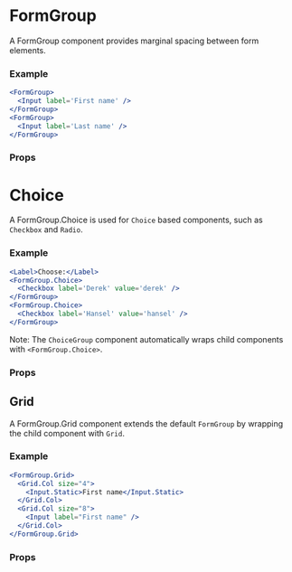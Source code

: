 
<Meta title="🛠 Utilities/UI Convenience/FormGroup" />

# FormGroup

A FormGroup component provides marginal spacing between form elements.

### Example

```jsx
<FormGroup>
  <Input label='First name' />
</FormGroup>
<FormGroup>
  <Input label='Last name' />
</FormGroup>
```

### Props

<Props of={FormGroup} />

# Choice

A FormGroup.Choice is used for `Choice` based components, such as `Checkbox` and `Radio`.

### Example

```jsx
<Label>Choose:</Label>
<FormGroup.Choice>
  <Checkbox label='Derek' value='derek' />
</FormGroup>
<FormGroup.Choice>
  <Checkbox label='Hansel' value='hansel' />
</FormGroup>
```

Note: The `ChoiceGroup` component automatically wraps child components with `<FormGroup.Choice>`.

### Props

<Props of={FormGroup.Choice} />

## Grid

A FormGroup.Grid component extends the default `FormGroup` by wrapping the child component with `Grid`.

### Example

```jsx
<FormGroup.Grid>
  <Grid.Col size="4">
    <Input.Static>First name</Input.Static>
  </Grid.Col>
  <Grid.Col size="8">
    <Input label="First name" />
  </Grid.Col>
</FormGroup.Grid>
```

### Props

<Props of={FormGroup.Grid} />
